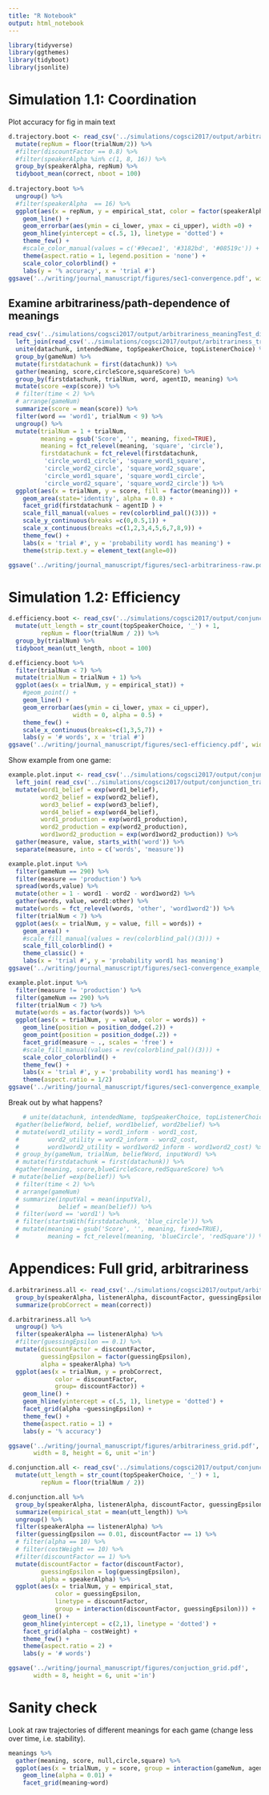 ```yaml
---
title: "R Notebook"
output: html_notebook
---
```


```r
library(tidyverse)
library(ggthemes)
library(tidyboot)
library(jsonlite)
```
# Simulation 1.1: Coordination

Plot accuracy for fig in main text

```r
d.trajectory.boot <- read_csv('../simulations/cogsci2017/output/arbitrariness_trajectory_discount:0.8_123456789.csv')  %>%
  mutate(repNum = floor(trialNum/2)) %>%
  #filter(discountFactor == 0.8) %>%
  #filter(speakerAlpha %in% c(1, 8, 16)) %>%
  group_by(speakerAlpha, repNum) %>%
  tidyboot_mean(correct, nboot = 100)
  
d.trajectory.boot %>%
  ungroup() %>%
  #filter(speakerAlpha  == 16) %>%
  ggplot(aes(x = repNum, y = empirical_stat, color = factor(speakerAlpha))) +
    geom_line() +
    geom_errorbar(aes(ymin = ci_lower, ymax = ci_upper), width =0) +
    geom_hline(yintercept = c(.5, 1), linetype = 'dotted') +
    theme_few() +
    #scale_color_manual(values = c('#9ecae1', '#3182bd', '#08519c')) +
    theme(aspect.ratio = 1, legend.position = 'none') +
    scale_color_colorblind() +
    labs(y = '% accuracy', x = 'trial #')
ggsave('../writing/journal_manuscript/figures/sec1-convergence.pdf', width = 3, height = 3, unit = 'in')
```

## Examine arbitrariness/path-dependence of meanings

```r
read_csv('../simulations/cogsci2017/output/arbitrariness_meaningTest_discount:0.8_123456789.csv') %>%
  left_join(read_csv('../simulations/cogsci2017/output/arbitrariness_trajectory_discount:0.8_123456789.csv')) %>%
  unite(datachunk, intendedName, topSpeakerChoice, topListenerChoice) %>%
  group_by(gameNum) %>%
  mutate(firstdatachunk = first(datachunk)) %>%
  gather(meaning, score,circleScore,squareScore) %>%
  group_by(firstdatachunk, trialNum, word, agentID, meaning) %>%
  mutate(score =exp(score)) %>%
  # filter(time < 2) %>%
  # arrange(gameNum)
  summarize(score = mean(score)) %>%
  filter(word == 'word1', trialNum < 9) %>%
  ungroup() %>%
  mutate(trialNum = 1 + trialNum,
         meaning = gsub('Score', '', meaning, fixed=TRUE),
         meaning = fct_relevel(meaning, 'square', 'circle'),
         firstdatachunk = fct_relevel(firstdatachunk, 
          'circle_word1_circle', 'square_word1_square', 
          'circle_word2_circle', 'square_word2_square',
          'circle_word1_square', 'square_word1_circle',
          'circle_word2_square', 'square_word2_circle')) %>%
  ggplot(aes(x = trialNum, y = score, fill = factor(meaning))) +
    geom_area(state='identity', alpha = 0.8) +
    facet_grid(firstdatachunk ~ agentID ) +
    scale_fill_manual(values = rev(colorblind_pal()(3))) +
    scale_y_continuous(breaks =c(0,0.5,1)) +
    scale_x_continuous(breaks =c(1,2,3,4,5,6,7,8,9)) +
    theme_few() +
    labs(x = 'trial #', y = 'probability word1 has meaning') +
    theme(strip.text.y = element_text(angle=0))

ggsave('../writing/journal_manuscript/figures/sec1-arbitrariness-raw.pdf')
```

# Simulation 1.2: Efficiency

```r
d.efficiency.boot <- read_csv('../simulations/cogsci2017/output/conjunction_trajectory_discount:0.8_123456789.csv') %>%
  mutate(utt_length = str_count(topSpeakerChoice, '_') + 1,
         repNum = floor(trialNum / 2)) %>%
  group_by(trialNum) %>%
  tidyboot_mean(utt_length, nboot = 100)

d.efficiency.boot %>%
  filter(trialNum < 7) %>%
  mutate(trialNum = trialNum + 1) %>%
  ggplot(aes(x = trialNum, y = empirical_stat)) +
    #geom_point() +
    geom_line() +
    geom_errorbar(aes(ymin = ci_lower, ymax = ci_upper), 
                  width = 0, alpha = 0.5) +
    theme_few() +
    scale_x_continuous(breaks=c(1,3,5,7)) +
    labs(y = '# words', x = 'trial #')
ggsave('../writing/journal_manuscript/figures/sec1-efficiency.pdf', width = 3, height = 3, unit = 'in')
```

Show example from one game:

```r
example.plot.input <- read_csv('../simulations/cogsci2017/output/conjunction_meaningTest_discount:0.8_123456789.csv') %>%
  left_join( read_csv('../simulations/cogsci2017/output/conjunction_trajectory_discount:0.8_123456789.csv')) %>%
  mutate(word1_belief = exp(word1_belief), 
         word2_belief = exp(word2_belief),
         word3_belief = exp(word3_belief),
         word4_belief = exp(word4_belief),
         word1_production = exp(word1_production),
         word2_production = exp(word2_production),
         word1word2_production = exp(word1word2_production)) %>%
  gather(measure, value, starts_with('word')) %>%
  separate(measure, into = c('words', 'measure')) 

example.plot.input %>%
  filter(gameNum == 290) %>%
  filter(measure == 'production') %>%
  spread(words,value) %>%
  mutate(other = 1 - word1 - word2 - word1word2) %>%
  gather(words, value, word1:other) %>%
  mutate(words = fct_relevel(words, 'other', 'word1word2')) %>%
  filter(trialNum < 7) %>%
  ggplot(aes(x = trialNum, y = value, fill = words)) +
    geom_area() +
    #scale_fill_manual(values = rev(colorblind_pal()(3))) +
    scale_fill_colorblind() +
    theme_classic() +
    labs(x = 'trial #', y = 'probability word1 has meaning')
ggsave('../writing/journal_manuscript/figures/sec1-convergence_example_production.pdf')
```

```r
example.plot.input %>%
  filter(measure != 'production') %>%
  filter(gameNum == 290) %>%
  filter(trialNum < 7) %>%
  mutate(words = as.factor(words)) %>%
  ggplot(aes(x = trialNum, y = value, color = words)) +
    geom_line(position = position_dodge(.2)) +
    geom_point(position = position_dodge(.2)) +
    facet_grid(measure ~ ., scales = 'free') +
    #scale_fill_manual(values = rev(colorblind_pal()(3))) +
    scale_color_colorblind() +
    theme_few() +
    labs(x = 'trial #', y = 'probability word1 has meaning') +
    theme(aspect.ratio = 1/2)
ggsave('../writing/journal_manuscript/figures/sec1-convergence_example_belief.pdf')
```
Break out by what happens?

```r
    # unite(datachunk, intendedName, topSpeakerChoice, topListenerChoice) %>%
  #gather(beliefWord, belief, word1belief, word2belief) %>%
  # mutate(word1_utility = word1_inform - word1_cost,
  #        word2_utility = word2_inform - word2_cost,
  #        word1word2_utility = word1word2_inform - word1word2_cost) %>%
  # group_by(gameNum, trialNum, beliefWord, inputWord) %>%
  # mutate(firstdatachunk = first(datachunk)) %>%
  #gather(meaning, score,blueCircleScore,redSquareScore) %>%
 # mutate(belief =exp(belief)) %>%
  # filter(time < 2) %>%
  # arrange(gameNum)
  # summarize(inputVal = mean(inputVal),
  #           belief = mean(belief)) %>%
  # filter(word == 'word1') %>%
  # filter(startsWith(firstdatachunk, 'blue_circle')) %>%
  # mutate(meaning = gsub('Score', '', meaning, fixed=TRUE),
  #        meaning = fct_relevel(meaning, 'blueCircle', 'redSquare')) %>%
```

# Appendices: Full grid, arbitrariness

```r
d.arbitrariness.all <- read_csv('../simulations/cogsci2017/output/arbitrariness_trajectories.csv') %>%
  group_by(speakerAlpha, listenerAlpha, discountFactor, guessingEpsilon, trialNum) %>%
  summarize(probCorrect = mean(correct))

d.arbitrariness.all %>%
  ungroup() %>%
  filter(speakerAlpha == listenerAlpha) %>%
  #filter(guessingEpsilon == 0.1) %>%
  mutate(discountFactor = discountFactor,
         guessingEpsilon = factor(guessingEpsilon),
         alpha = speakerAlpha) %>%
  ggplot(aes(x = trialNum, y = probCorrect, 
             color = discountFactor,
             group= discountFactor)) +
    geom_line() +
    geom_hline(yintercept = c(.5, 1), linetype = 'dotted') +
    facet_grid(alpha ~guessingEpsilon) +
    theme_few() +
    theme(aspect.ratio = 1) +
    labs(y = '% accuracy')

ggsave('../writing/journal_manuscript/figures/arbitrariness_grid.pdf', 
       width = 8, height = 6, unit ='in')
```

```r
d.conjunction.all <- read_csv('../simulations/cogsci2017/output/conjunction_trajectories.csv') %>%
  mutate(utt_length = str_count(topSpeakerChoice, '_') + 1,
         repNum = floor(trialNum / 2))

d.conjunction.all %>%
  group_by(speakerAlpha, listenerAlpha, discountFactor, guessingEpsilon, costWeight, trialNum) %>%
  summarize(empirical_stat = mean(utt_length)) %>%
  ungroup() %>%
  filter(speakerAlpha == listenerAlpha) %>%
  filter(guessingEpsilon == 0.01, discountFactor == 1) %>%
  # filter(alpha == 10) %>%
  # filter(costWeight == 10) %>%
  #filter(discountFactor == 1) %>%
  mutate(discountFactor = factor(discountFactor),
         guessingEpsilon = log(guessingEpsilon),
         alpha = speakerAlpha) %>%
  ggplot(aes(x = trialNum, y = empirical_stat, 
             color = guessingEpsilon,
             linetype = discountFactor,
             group = interaction(discountFactor, guessingEpsilon))) +
    geom_line() +
    geom_hline(yintercept = c(2,1), linetype = 'dotted') +
    facet_grid(alpha ~ costWeight) +
    theme_few() +
    theme(aspect.ratio = 2) +
    labs(y = '# words')

ggsave('../writing/journal_manuscript/figures/conjuction_grid.pdf', 
       width = 8, height = 6, unit ='in')
```
# Sanity check

Look at raw trajectories of different meanings for each game (change less over time, i.e. stability).

```r
meanings %>%
  gather(meaning, score, null,circle,square) %>%
  ggplot(aes(x = trialNum, y = score, group = interaction(gameNum, agentID))) +
    geom_line(alpha = 0.01) +
    facet_grid(meaning~word)
```